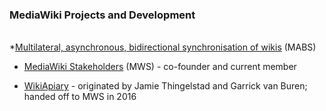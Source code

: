 ===<strong> MediaWiki Projects and Development </strong>===
<br>
*[https://www.semantic-mediawiki.org/wiki/SMWCon_Fall_2016/Multilateral,_asynchronous,_bidirectional_synchronisation_of_wikis Multilateral, asynchronous, bidirectional synchronisation of wikis] (MABS) 

*[https://mwstake.org/mwstake/wiki/Main_Page MediaWiki Stakeholders] (MWS) - co-founder and current member

*[https://wikiapiary.com/wiki/Main_Page WikiApiary] - originated by Jamie Thingelstad and Garrick van Buren; handed off to MWS in 2016
